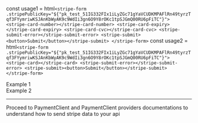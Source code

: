 const usage1 = html`
    <stripe-form .stripePublicKey="${"pk_test_51IG332FIx1iLyZGc71gYaVCUDKMPAFlRn49tyrzTqf3FYymriwKSJAnKbWyAK9c9WdIi3gn6O9Y8rOKc1tpSJGmQ00RU6pFiTC"}">
        <stripe-card-number></stripe-card-number>
        <stripe-card-expiry></stripe-card-expiry>
        <stripe-card-cvc></stripe-card-cvc>
        <stripe-submit-error></stripe-submit-error>
        <stripe-submit><button>Submit</button></stripe-submit>
    </stripe-form>
`
const usage2 = html`
    <stripe-form .stripePublicKey="${"pk_test_51IG332FIx1iLyZGc71gYaVCUDKMPAFlRn49tyrzTqf3FYymriwKSJAnKbWyAK9c9WdIi3gn6O9Y8rOKc1tpSJGmQ00RU6pFiTC"}">
        <stripe-card></stripe-card>
        <stripe-submit-error></stripe-submit-error>
        <stripe-submit><button>Submit</button></stripe-submit>
    </stripe-form>
`

<div>Example 1</div>
<ReactHtmlRender html={usage1}/>
<div>Example 2</div>
<ReactHtmlRender html={usage2}/>

<hr/>

<div>
    Proceed to PaymentClient and PaymentClient providers documentations to understand
    how to send stripe data to your api
</div>